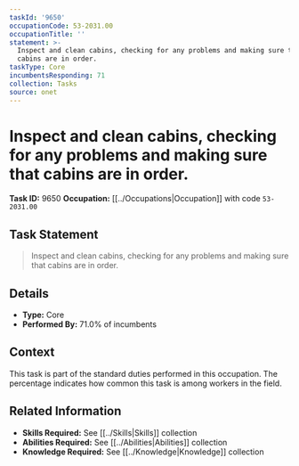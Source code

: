 ```yaml
---
taskId: '9650'
occupationCode: 53-2031.00
occupationTitle: ''
statement: >-
  Inspect and clean cabins, checking for any problems and making sure that
  cabins are in order.
taskType: Core
incumbentsResponding: 71
collection: Tasks
source: onet
---
```

# Inspect and clean cabins, checking for any problems and making sure that cabins are in order.

**Task ID:** 9650
**Occupation:** [[../Occupations|Occupation]] with code `53-2031.00`

## Task Statement

> Inspect and clean cabins, checking for any problems and making sure that cabins are in order.

## Details

- **Type:** Core
- **Performed By:** 71.0% of incumbents

## Context

This task is part of the standard duties performed in this occupation. The percentage indicates how common this task is among workers in the field.

## Related Information

- **Skills Required:** See [[../Skills|Skills]] collection
- **Abilities Required:** See [[../Abilities|Abilities]] collection
- **Knowledge Required:** See [[../Knowledge|Knowledge]] collection
